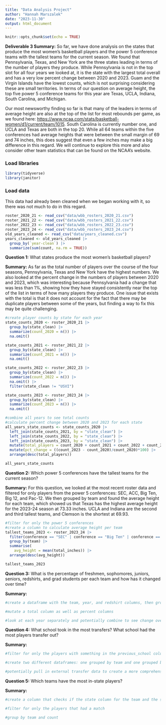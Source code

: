 ```yaml
---
title: "Data Analysis Project"
author: "Hannah Marszalek"
date: "2023-11-30"
output: html_document
---
```


```r
knitr::opts_chunk$set(echo = TRUE)
```

**Deliverable 3 Summary:** So far, we have done analysis on the states that produce the most women's basketball players and the power 5 conference teams with the tallest teams for the current season. We found that Pennsylvania, Texas, and New York are the three states leading in terms of the number of players they produce. While Pennsylvania is not in the top slot for all four years we looked at, it is the state with the largest total overall and has a very low percent change between 2020 and 2023. Guam and the Virgin Islands have the lowest counts, which is not surprising considering these are small territories. In terms of our question on average height, the top five power 5 conference teams for this year are Texas, UCLA, Indiana, South Carolina, and Michigan.

Our most newsworthy finding so far is that many of the leaders in terms of average height are also at the top of the list for most rebounds per game, as we found here: <https://www.ncaa.com/stats/basketball-women/d1/current/team/1015>. South Carolina is currently number one, and UCLA and Texas are both in the top 20. While all 64 teams within the five conferences had average heights that were between the small margin of 69 and 74 inches, this does suggest that even a few inches may make a big difference in this regard. We will continue to explore this more and also consider other team statistics that can be found on the NCAA's website.

### Load libraries

```r
library(tidyverse)
library(janitor)
```

### Load data

This data had already been cleaned when we began working with it, so there was not much to do in this regard.

```r
roster_2020_21 <- read_csv("data/wbb_rosters_2020_21.csv")
roster_2021_22 <- read_csv("data/wbb_rosters_2021_22.csv")
roster_2022_23 <- read_csv("data/wbb_rosters_2022_23.csv")
roster_2023_24 <- read_csv("data/wbb_rosters_2023_24.csv")
old_years_cleaned <- read_csv("data/years_cleaned.csv")
years_cleaned <- old_years_cleaned |>
  group_by(`year-clean`) |> 
  summarize(sum(count, na.rm = TRUE))
```

**Question 1:** What states produce the most women's basketball players?

**Summary:** As far as the total number of players over the course of the four seasons, Pennsylvania, Texas and New York have the highest numbers. We also looked at the percent change in the numbers of players between 2020 and 2023, which was interesting because Pennsylvania had a change that was less than 1%, showing how they have stayed consistently near the top of the list in terms of how many players they produce. One issue that exists with the total is that it does not account for the fact that there may be duplicate players between some of the years, but finding a way to fix this may be quite challenging.

```r
#create player counts by state for each year
state_counts_2020 <- roster_2020_21 |>
  group_by(state_clean) |>
  summarize(count_2020 = n()) |>
  na.omit()

state_counts_2021 <- roster_2021_22 |>
  group_by(state_clean) |>
  summarize(count_2021 = n()) |>
  na.omit()

state_counts_2022 <- roster_2022_23 |>
  group_by(state_clean) |>
  summarize(count_2022 = n()) |>
  na.omit() |>
  filter(state_clean != "USVI")

state_counts_2023 <- roster_2023_24 |>
  group_by(state_clean) |>
  summarize(count_2023 = n()) |>
  na.omit()

#combine all years to see total counts
#calculate percent change between 2020 and 2023 for each state
all_years_state_counts <- state_counts_2020 |>
  left_join(state_counts_2021, by = "state_clean") |>
  left_join(state_counts_2022, by = "state_clean") |>
  left_join(state_counts_2023, by = "state_clean") |>
  mutate(total_players = count_2020 + count_2021 + count_2022 + count_2023) |>
  mutate(pct_change = ((count_2023 - count_2020)/count_2020)*100) |>
  arrange(desc(total_players))

all_years_state_counts
```

**Question 2:** Which power 5 conferences have the tallest teams for the current season?

**Summary:** For this question, we looked at the most recent roster data and filtered for only players from the power 5 conferences: SEC, ACC, Big Ten, Big 12, and Pac-12. We then grouped by team and found the average height for each team, which showed us that Texas has the highest average height for the 2023-24 season at 73.33 inches. UCLA and Indiana are the second and third tallest teams, and Clemson is the shortest at 69.93.

```r
#filter for only the power 5 conferences
#create a column to calculate average height per team
tallest_teams_2023 <- roster_2023_24 |>
  filter(conference == "SEC" | conference == "Big Ten" | conference == "ACC" | conference == "Big 12" | conference == "Pac-12") |>
  group_by(team) |>
  summarise(
    avg_height = mean(total_inches)) |>
  arrange(desc(avg_height))

tallest_teams_2023
```

**Question 3:** What is the percentage of freshmen, sophomores, juniors, seniors, redshirts, and grad students per each team and how has it changed over time?

**Summary:**

```r
#create a dataframe with the team, year, and redshirt columns, then group by team and reshirts to find a count of each year

#mutate a total column as well as percent columns

#look at each year separately and potentially combine to see change over time

```

**Question 4:** What school took in the most transfers? What school had the most players transfer out?

**Summary:**

```r
#filter for only the players with something in the previous_school column

#create two different dataframes: one grouped by team and one grouped by previous_school

#potentially pull in external transfer data to create a more comprehensive list

```

**Question 5:** Which teams have the most in-state players?

**Summary:**

```r
#create a column that checks if the state column for the team and the state column for the player's home state match

#filter for only the players that had a match

#group by team and count

```
